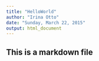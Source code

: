 ```yaml
---
title: "HelloWorld"
author: "Irina Otto"
date: "Sunday, March 22, 2015"
output: html_document
---
```


## This is a markdown file
